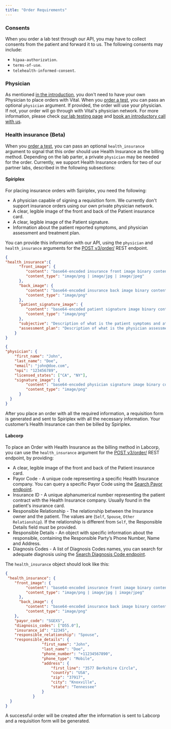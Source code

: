 ```yaml
---
title: "Order Requirements"
---
```


### Consents

When you order a lab test through our API, you may have to collect consents from the patient and forward it to us. The following consents may include:
* `hipaa-authorization`.
* `terms-of-use`.
* `telehealth-informed-consent`.

### Physician

As mentioned [in the introduction](/lab/overview/introduction#features), you don't need to have your own Physician to place orders with Vital. When you [order a test](/lab/overview/quickstart#3-placing-an-order), you can pass an optional `physician` argument.
If provided, the order will use your physician. If not, your order will go through with Vital's physician network. For more information, please check [our lab testing page](https://tryvital.io/labs) and [book an introductory call with us](https://cal.com/team/vital/discovery-call).

### Health insurance (Beta)

When you [order a test](/lab/overview/quickstart#3-placing-an-order), you can pass an optional `health_insurance` argument to signal that this order should use Health Insurance as the billing method. 
Depending on the lab parter, a private `physician` may be needed for the order. 
Currently, we support Health Insurance orders for two of our partner labs, described in the following subsections:

#### Spiriplex

For placing insurance orders with Spiriplex, you need the following:

- A physician capable of signing a requisition form. We currently don't support insurance orders using our own private physician network.
- A clear, legible image of the front and back of the Patient insurance card.
- A clear, legible image of the Patient signature.
- Information about the patient reported symptoms, and physician assessment and treatment plan.

You can provide this information with our API, using the `physician` and `health_insurance` arguments for the [POST v3/order/](/api-reference/lab-testing/create-order) REST endpoint.

```json Health Insurance
{
"health_insurance":{
      "front_image": {
         "content": "base64-encoded insurance front image binary content",
         "content_type": "image/png | image/jpg | image/jpeg"
      },
      "back_image": {
         "content": "base64-encoded insurance back image binary content",
         "content_type": "image/png"
      },
      "patient_signature_image": {
         "content": "base64-encoded patient signature image binary content",
         "content_type": "image/png"
      },
      "subjective": "Description of what is the patient symptoms and attempted treatments",
      "assessment_plan": "Description of what is the physician assessment and treament or testing plan"
    }
}
```

```json Physician
{
"physician": {
    "first_name": "John",
    "last_name": "Doe",
    "email": "john@doe.com",
    "npi": "123456789",
    "licensed_states": ["CA", "NY"],
    "signature_image": {
         "content": "base64-encoded physician signature image binary content",
         "content_type": "image/png"
      }
  }
}
```

After you place an order with all the required information, a requisition form is generated and sent to Spiriplex
with all the necessary information. Your customer’s Health Insurance can then be billed by Spiriplex.

#### Labcorp

To place an Order with Health Insurance as the billing method in Labcorp, you can use the `health_insurance` argument 
for the [POST v3/order/](/api-reference/lab-testing/create-order) REST endpoint, by providing:

- A clear, legible image of the front and back of the Patient insurance card.
- Payor Code - A unique code representing a specific Health Insurance company. You can query a specific Payor Code using the [Search Payor endpoint](/api-reference/lab-testing-insurance/search-payor).
- Insurance ID - A unique alphanumerical number representing the patient contract with the Health Insurance company. Usually found in the patient's insurance card.
- Responsible Relationship - The relationship between the Insurance owner and the patient. The values are (`Self`, `Spouse`, `Other Relationship`). If the relationship is different from `Self`, the Responsible Details field must be provided.
- Responsible Details - An object with specific information about the responsible, containing the Responsible Party’s Phone Number, Name and Address.
- Diagnosis Codes - A list of Diagnosis Codes names, you can search for adequate diagnosis using the [Search Diagnosis Code endpoint](/api-reference/lab-testing-insurance/search-diagnosis).

The `health_insurance` object should look like this:

```json Health Insurance
{
 "health_insurance": {
    "front_image": {
         "content": "base64-encoded insurance front image binary content",
         "content_type": "image/png | image/jpg | image/jpeg"
      },
      "back_image": {
         "content": "base64-encoded insurance back image binary content",
         "content_type": "image/png"
    },
    "payor_code": "SGEXS",
    "diagnosis_codes": ["D55.0"],
    "insurance_id": "12345",
    "responsible_relationship": "Spouse",
    "responsible_details": {
                "first_name": "John",
                "last_name": "Doe",
                "phone_number": "+11234567890",
                "phone_type": "Mobile",
                "address": {
                    "first_line": "3577 Berkshire Circle",
                    "country": "USA",
                    "zip": "37917",
                    "city": "Knoxville",
                    "state": "Tennessee"
                }
            }
  }
}
```

A successful order will be created after the information is sent to Labcorp and a requisition form will be generated.